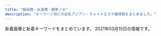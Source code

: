 ```yaml
---
title: "飯田橋・水道橋・御茶ノ水"
description: "キーワード別にの巨乳アジアン・チャイナエステ嬢情報をまとめました。"
---
```


新着画像と新着キーワードをまとめています。
2021年03月10日の情報です。

<DmmAffiliateIns />
<KeywordTable
  shops={
    [
    {
        "station": "JR\u6c34\u9053\u6a4b\u99c5\u6771\u53e3",
        "img_links": [
            "http://venus.tyo.cm/photos/sites/40/2020/08/2020083109075912.jpeg",
            "http://venus.tyo.cm/photos/sites/40/2020/09/2020090907201348.jpeg",
            "http://venus.tyo.cm/photos/sites/40/2020/08/2020083109075781.jpeg",
            "http://venus.tyo.cm/images/room4.jpg",
            "http://venus.tyo.cm/photos/sites/40/2020/09/2020090907201289.jpeg",
            "http://venus.tyo.cm/images/top.png",
            "http://venus.tyo.cm/images/room3.jpg",
            "http://venus.tyo.cm/images/room1.jpg",
            "http://venus.tyo.cm/images/room2.jpg",
            "http://venus.tyo.cm/images/room5.jpg",
            "http://venus.tyo.cm/photos/sites/40/2020/08/2020083109075581.jpeg",
            "http://venus.tyo.cm/photos/sites/40/2020/08/2020083109075848.jpeg",
            "http://venus.tyo.cm/images/spmainimg.jpg",
            "http://venus.tyo.cm/images/mainimg.jpg",
            "http://venus.tyo.cm/photos/sites/40/2020/08/2020083109075685.jpeg",
            "http://venus.tyo.cm/photos/sites/40/2020/08/2020083109075883.jpeg",
            "http://venus.tyo.cm/photos/sites/40/2020/09/2020091012404045.jpeg",
            "http://venus.tyo.cm/photos/sites/40/2020/10/202010021052282.jpeg",
            "http://venus.tyo.cm/images/room6.jpg",
            "http://venus.tyo.cm/images/pagetop.png",
            "http://venus.tyo.cm/photos/sites/40/2020/08/2020083109075784.jpeg"
        ],
        "name": "\u30d3\u30fc\u30ca\u30b9",
        "url": "http://venus.tyo.cm/",
        "keywords": {
            "E": 4,
            "88": 4,
            "D": 18,
            "89": 6,
            "85": 6,
            "84": 4,
            "F": 6,
            "83": 8
        }
    },
    {
        "station": "JR\u6c34\u9053\u6a4b\u99c5\u897f\u53e3",
        "img_links": [
            "http://sln-relax.com/scdl/staff/10011.jpg",
            "http://sln-relax.com/i/files/girl02.jpg",
            "http://sln-relax.com/i/files/girl01.jpg",
            "http://sln-relax.com/pic/topimg2.jpg",
            "http://sln-relax.com/scdl/staff/10051.jpg",
            "http://sln-relax.com/img/att.jpg",
            "http://sln-relax.com/img/ttl_tnew.jpg",
            "http://sln-relax.com/img/ttl_mobile.jpg",
            "http://sln-relax.com/pic/topimg3.jpg",
            "http://sln-relax.com/pic/topimg1.jpg",
            "http://sln-relax.com/scdl/staff/10061.jpg",
            "http://sln-relax.com/scdl/staff/10041.jpg",
            "http://sln-relax.com/img/ttl_staff.png",
            "http://sln-relax.com/scdl/staff/10031.jpg",
            "http://sln-relax.com/img/ttl_rec.jpg",
            "http://sln-relax.com/img/ttl_concept.jpg",
            "http://sln-relax.com/pic/head.png",
            "http://sln-relax.com/scdl/staff/10081.jpg",
            "http://sln-relax.com/i/files/homeimg.jpg",
            "http://sln-relax.com/scdl/staff/10021.jpg",
            "http://sln-relax.com/scdl/staff/10071.jpg"
        ],
        "keywords": {
            "C": 17
        },
        "name": "Lime",
        "url": "http://sln-relax.com/"
    },
    {
        "img_links": [
            "http://yu.xyz.mn/images/ac1.jpg",
            "http://yu.xyz.mn/images/ac5.jpg",
            "http://yu.xyz.mn/images/ac6.jpg",
            "http://yu.xyz.mn/images/room2.jpg",
            "http://yu.xyz.mn/photos/sites/91/2021/01/2021012205451889.jpg",
            "http://yu.xyz.mn/images/room1.jpg",
            "http://yu.xyz.mn/photos/sites/91/2019/12/2019122702252767.jpg",
            "http://yu.xyz.mn/photos/sites/91/2020/04/2020040807282190.jpg",
            "http://yu.xyz.mn/photos/sites/91/2020/02/2020022305370017.jpg",
            "http://yu.xyz.mn/images/top.jpg",
            "http://yu.xyz.mn/images/ac2.jpg",
            "http://yu.xyz.mn/images/room3.jpg",
            "http://yu.xyz.mn/images/room4.jpg",
            "http://yu.xyz.mn/images/s_shedule.jpg",
            "http://yu.xyz.mn/images/ac3.jpg",
            "http://yu.xyz.mn/images/s_staff.jpg",
            "http://yu.xyz.mn/photos/sites/91/2019/12/2019122702252691.jpg",
            "http://yu.xyz.mn/images/mobile.jpg",
            "http://yu.xyz.mn/images/ac4.jpg",
            "http://yu.xyz.mn/photos/sites/91/2019/12/2019122901424384.jpg",
            "http://yu.xyz.mn/images/s_news.jpg"
        ],
        "name": "\u60a0 \u3086\u3046",
        "url": "http://yu.xyz.mn/",
        "keywords": {
            "C": 20,
            "84": 7,
            "86": 7,
            "87": 7,
            "D": 35,
            "85": 21
        },
        "station": "JR\u6c34\u9053\u6a4b\u99c5\u897f\u53e3"
    },
    {
        "url": "https://kira.uouono.com/",
        "img_links": [],
        "name": "\u30ad\u30e9\u30e9",
        "station": "\u795e\u4fdd\u753a\u99c5A1\u51fa\u53e3",
        "keywords": {}
    },
    {
        "station": "\u795e\u4fdd\u753a\u99c5A7\u51fa\u53e3",
        "img_links": [
            "http://rapisu.tokyo/images/tiao.png",
            "http://rapisu.tokyo/images/g0.jpg",
            "http://rapisu.tokyo/images/meihui.jpg",
            "http://rapisu.tokyo/images/r2.jpg",
            "http://rapisu.tokyo/images/flash1.jpg",
            "http://rapisu.tokyo/images/zi_staff.png",
            "http://rapisu.tokyo/images/mika.jpg",
            "http://rapisu.tokyo/images/mobile.png",
            "http://rapisu.tokyo/images/r3.jpg",
            "http://rapisu.tokyo/images/top.png",
            "http://rapisu.tokyo/images/end.png",
            "http://rapisu.tokyo/images/r1.jpg",
            "http://rapisu.tokyo/images/flash.jpg"
        ],
        "url": "http://rapisu.tokyo/",
        "name": "\u30e9\u30d4\u30b9",
        "keywords": {
            "C": 7
        }
    },
    {
        "keywords": {},
        "url": "http://jinbocho.xyz/",
        "station": "\u795e\u4fdd\u753a\u99c5A5\u51fa\u53e3",
        "img_links": [
            "http://jinbocho.xyz/images/r1.jpg",
            "http://jinbocho.xyz/images/g0.jpg",
            "http://jinbocho.xyz/images/new-tit.png",
            "http://jinbocho.xyz/images/top2.jpg",
            "http://jinbocho.xyz/images/new-tit3.png",
            "http://jinbocho.xyz/images/g8.jpg",
            "http://jinbocho.xyz/images/face.png",
            "http://jinbocho.xyz/images/left3.png",
            "http://jinbocho.xyz/images/s_staff.png",
            "http://jinbocho.xyz/images/r5.jpg",
            "http://jinbocho.xyz/images/a5.jpg",
            "http://jinbocho.xyz/images/g9.jpg",
            "http://jinbocho.xyz/images/a2.jpg",
            "http://jinbocho.xyz/images/a1.jpg",
            "http://jinbocho.xyz/images/miki.jpg",
            "http://jinbocho.xyz/images/gb01.png",
            "http://jinbocho.xyz/images/r4.jpg",
            "http://jinbocho.xyz/images/g7.jpg",
            "http://jinbocho.xyz/images/haru.jpg",
            "http://jinbocho.xyz/images/yuki.jpg",
            "http://jinbocho.xyz/images/top1.jpg",
            "http://jinbocho.xyz/images/r6.jpg",
            "http://jinbocho.xyz/images/a3.jpg",
            "http://jinbocho.xyz/images/g10.jpg",
            "http://jinbocho.xyz/images/mobile.png",
            "http://jinbocho.xyz/images/mika.jpg",
            "http://jinbocho.xyz/images/g2.jpg",
            "http://jinbocho.xyz/images/a4.jpg",
            "http://jinbocho.xyz/images/g1.jpg",
            "http://jinbocho.xyz/images/r3.jpg",
            "http://jinbocho.xyz/images/r2.jpg",
            "http://jinbocho.xyz/images/zi.png"
        ],
        "name": "\u306f\u306a\u3073"
    },
    {
        "name": "\u697d\u697d",
        "station": "\u725b\u8fbc\u795e\u697d\u5742\u99c5A2\u51fa\u53e3",
        "img_links": [],
        "keywords": {},
        "url": "https://raku-relax.tokyo/"
    },
    {
        "name": "\u30d7\u30ea\u30f3",
        "img_links": [
            "https://suidobashi-mensesthe.com/images/qrcode.png",
            "https://suidobashi-mensesthe.com/icon/line.png",
            "https://suidobashi-mensesthe.com/images/covit19.jpg",
            "https://suidobashi-mensesthe.com/staff/midori-s3.jpg",
            "https://suidobashi-mensesthe.com/room/esthe1.jpg",
            "https://suidobashi-mensesthe.com/staff/1.jpg",
            "https://suidobashi-mensesthe.com/room/5-l.jpg",
            "https://suidobashi-mensesthe.com/room/2-s.jpg",
            "https://suidobashi-mensesthe.com/staff/3.jpg",
            "https://suidobashi-mensesthe.com/staff/4.jpg",
            "https://suidobashi-mensesthe.com/staff/midori-l3.jpg",
            "https://suidobashi-mensesthe.com/room/6-s.jpg",
            "https://suidobashi-mensesthe.com/staff/midori-l1.jpg",
            "https://suidobashi-mensesthe.com/staff/5.jpg",
            "https://suidobashi-mensesthe.com/staff/yui-l3.jpg",
            "https://suidobashi-mensesthe.com/staff/yui-s1.jpg",
            "https://suidobashi-mensesthe.com/staff/6.jpg",
            "https://suidobashi-mensesthe.com/staff/yui-s3.jpg",
            "https://suidobashi-mensesthe.com/room/1-s.jpg",
            "https://suidobashi-mensesthe.com/staff/midori-s1.jpg",
            "https://suidobashi-mensesthe.com/room/3-s.jpg",
            "https://suidobashi-mensesthe.com/staff/midori-l2.jpg",
            "https://suidobashi-mensesthe.com/room/1-l.jpg",
            "https://suidobashi-mensesthe.com/button/staff.png",
            "https://suidobashi-mensesthe.com/images/flower.png",
            "https://suidobashi-mensesthe.com/staff/2.jpg",
            "https://suidobashi-mensesthe.com/icon/twitter.png",
            "https://suidobashi-mensesthe.com/images/main-sp.jpg",
            "https://suidobashi-mensesthe.com/room/5-s.jpg",
            "https://suidobashi-mensesthe.com/button/home.png",
            "https://suidobashi-mensesthe.com/icon/google_plus.png",
            "https://suidobashi-mensesthe.com/room/6-l.jpg",
            "https://suidobashi-mensesthe.com/room/esthe2.jpg",
            "https://suidobashi-mensesthe.com/room/esthe3.jpg",
            "https://suidobashi-mensesthe.com/room/2-l.jpg",
            "https://suidobashi-mensesthe.com/room/3-l.jpg",
            "https://suidobashi-mensesthe.com/images/footer-r.png",
            "https://suidobashi-mensesthe.com/images/header3.png",
            "https://suidobashi-mensesthe.com/room/4-s.jpg",
            "https://suidobashi-mensesthe.com/staff/yui-l2.jpg",
            "https://suidobashi-mensesthe.com/staff/midori-s2.jpg",
            "https://suidobashi-mensesthe.com/room/4-l.jpg",
            "https://suidobashi-mensesthe.com/icon/facebook.png",
            "https://suidobashi-mensesthe.com/staff/yui-l1.jpg",
            "https://suidobashi-mensesthe.com/button/blog.png",
            "https://suidobashi-mensesthe.com/images/clear.png",
            "https://suidobashi-mensesthe.com/images/prin-video2.jpg",
            "https://suidobashi-mensesthe.com/images/footer-l.png",
            "https://suidobashi-mensesthe.com/staff/0.jpg",
            "https://suidobashi-mensesthe.com/images/main1.jpg",
            "https://suidobashi-mensesthe.com/staff/yui-s2.jpg"
        ],
        "url": "https://suidobashi-mensesthe.com/",
        "station": "JR\u6c34\u9053\u6a4b\u99c5\u897f\u53e3",
        "keywords": {}
    },
    {
        "img_links": [
            "http://yiluioszn.xyz/uploads/210310/1-2103101641459A.jpg",
            "http://yiluioszn.xyz/templets/default/style/images/s_staff.png",
            "http://yiluioszn.xyz/templets/default/style/images/girl-z2.jpg",
            "http://yiluioszn.xyz/uploads/210310/1-21031016410M61.jpg",
            "http://yiluioszn.xyz/uploads/210310/1-2103101A92K03.jpg",
            "http://yiluioszn.xyz/templets/default/style/images/room3.jpg",
            "http://yiluioszn.xyz/uploads/210303/1-210303160206320.jpg",
            "http://yiluioszn.xyz/templets/default/style/images/s_pick.png",
            "http://yiluioszn.xyz/uploads/210310/1-2103101A42J48.jpg",
            "http://yiluioszn.xyz/templets/default/style/images/s_news.png",
            "http://yiluioszn.xyz/templets/default/style/images/room4.jpg",
            "http://yiluioszn.xyz/uploads/210310/1-2103101A442A7.jpg",
            "http://yiluioszn.xyz/templets/default/style/images/s_service.png",
            "http://yiluioszn.xyz/templets/default/style/images/room1.jpg",
            "http://yiluioszn.xyz/uploads/210310/1-2103101A3543R.jpg",
            "http://yiluioszn.xyz/templets/default/style/images/girl-z1.jpg",
            "http://yiluioszn.xyz/templets/default/style/images/room2.jpg",
            "http://yiluioszn.xyz/templets/default/style/images/top.png"
        ],
        "station": "JR\u6c34\u9053\u6a4b\u99c5\u6771\u53e3",
        "name": "\u5929\u4f7f",
        "url": "http://yiluioszn.xyz/",
        "keywords": {
            "C": 11,
            "D": 3,
            "86": 1,
            "85": 3
        }
    },
    {
        "station": "\u5c0f\u5ddd\u753a\u99c5B4",
        "img_links": [
            "https://i0.wp.com/aromalucky.xyz/wp-content/uploads/2019/05/02.png",
            "https://i2.wp.com/aromalucky.xyz/wp-content/uploads/2020/09/21.jpg",
            "https://i2.wp.com/aromalucky.xyz/wp-content/uploads/2019/04/14.jpg",
            "https://i1.wp.com/aromalucky.xyz/wp-content/uploads/2019/10/20.jpg",
            "https://i1.wp.com/aromalucky.xyz/wp-content/uploads/2017/12/04-1.jpg",
            "https://i2.wp.com/aromalucky.xyz/wp-content/uploads/2019/04/12.jpg",
            "https://i0.wp.com/aromalucky.xyz/wp-content/uploads/2017/12/05-1.jpg",
            "https://i2.wp.com/aromalucky.xyz/wp-content/uploads/2017/12/08.jpg",
            "https://i2.wp.com/aromalucky.xyz/wp-content/uploads/2017/12/02.jpg",
            "https://i2.wp.com/aromalucky.xyz/wp-content/uploads/2019/05/03.png",
            "https://i0.wp.com/aromalucky.xyz/wp-content/uploads/2019/04/13.jpg",
            "http://aromalucky.xyz/wp-content/uploads/2019/05/01_02.png",
            "https://i0.wp.com/aromalucky.xyz/wp-content/uploads/2019/05/15.jpg",
            "https://i1.wp.com/aromalucky.xyz/wp-content/uploads/2019/05/16.jpg",
            "https://i2.wp.com/aromalucky.xyz/wp-content/uploads/2017/12/03-1.jpg"
        ],
        "keywords": {},
        "name": "\u30a2\u30ed\u30de\u30e9\u30c3\u30ad\u30fc",
        "url": "http://aromalucky.xyz/"
    },
    {
        "url": "https://izumi-esthe.tokyo/",
        "name": "\u7652\u3057\u306e\u6cc9",
        "station": "\u5c0f\u5ddd\u753a\u99c5B5\u51fa\u53e3",
        "keywords": {},
        "img_links": []
    }
]
}
/>
<DmmAffiliateScript />
